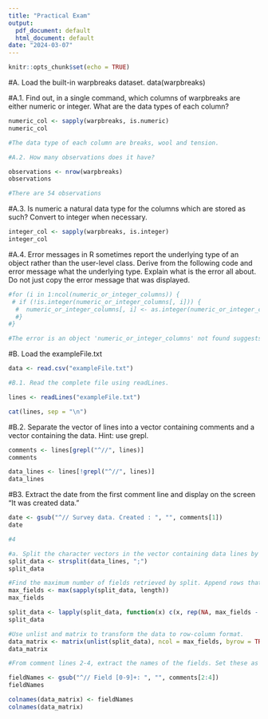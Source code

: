 ```yaml
---
title: "Practical Exam"
output:
  pdf_document: default
  html_document: default
date: "2024-03-07"
---
```


```r
knitr::opts_chunk$set(echo = TRUE)
```

#A. Load the built-in warpbreaks dataset.
data(warpbreaks)


#A.1. Find out, in a single command, which columns of warpbreaks are either numeric or integer. What are the data types of each column?
```r
numeric_col <- sapply(warpbreaks, is.numeric)
numeric_col

#The data type of each column are breaks, wool and tension.
```

```r
#A.2. How many observations does it have?

observations <- nrow(warpbreaks)
observations

#There are 54 observations
```

#A.3. Is numeric a natural data type for the columns which are stored as such? Convert to integer when necessary.
```r

integer_col <- sapply(warpbreaks, is.integer) 
integer_col
```
#A.4. Error messages in R sometimes report the underlying type of an object rather than the user-level class. Derive from the following code and error message what the underlying type. Explain what is the error all about. Do not just copy the error message that was displayed.

```r
#for (i in 1:ncol(numeric_or_integer_columns)) {
 # if (!is.integer(numeric_or_integer_columns[, i])) {
  #  numeric_or_integer_columns[, i] <- as.integer(numeric_or_integer_columns[, i]) 
  #} 
#}

#The error is an object 'numeric_or_integer_columns' not found suggests that R couldn't find the object named numeric_or_integer_columns. This error commonly occurs when you try to reference an object that hasn't been defined or is out of scope.
```

#B. Load the exampleFile.txt

```r
data <- read.csv("exampleFile.txt")

#B.1. Read the complete file using readLines.

lines <- readLines("exampleFile.txt")

cat(lines, sep = "\n")
```


#B.2. Separate the vector of lines into a vector containing comments and a vector containing the data. Hint: use grepl.

```r
comments <- lines[grepl("^//", lines)]
comments

data_lines <- lines[!grepl("^//", lines)]
data_lines
```

#B3. Extract the date from the first comment line and display on the screen “It was created data.”
```r
date <- gsub("^// Survey data. Created : ", "", comments[1])
date
```
```r
#4

#a. Split the character vectors in the vector containing data lines by semicolon (;) using strsplit.
split_data <- strsplit(data_lines, ";")
split_data

#Find the maximum number of fields retrieved by split. Append rows that are shorter with NA's.
max_fields <- max(sapply(split_data, length))
max_fields

split_data <- lapply(split_data, function(x) c(x, rep(NA, max_fields - length(x))))
split_data

#Use unlist and matrix to transform the data to row-column format.
data_matrix <- matrix(unlist(split_data), ncol = max_fields, byrow = TRUE)
data_matrix

#From comment lines 2-4, extract the names of the fields. Set these as colnames for the matrix you just created.

fieldNames <- gsub("^// Field [0-9]+: ", "", comments[2:4])
fieldNames

colnames(data_matrix) <- fieldNames
colnames(data_matrix)
```
